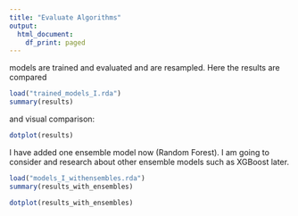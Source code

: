 ```yaml
---
title: "Evaluate Algorithms"
output:
  html_document:
    df_print: paged
---
```


models are trained and evaluated and are resampled. Here the results are compared
```r
load("trained_models_I.rda")
summary(results)

```

and visual comparison:
```r
dotplot(results)
```

I have added one ensemble model now (Random Forest). I am going to consider and research about other ensemble models such as XGBoost later.

```r
load("models_I_withensembles.rda")
summary(results_with_ensembles)

```
```r
dotplot(results_with_ensembles)
```
